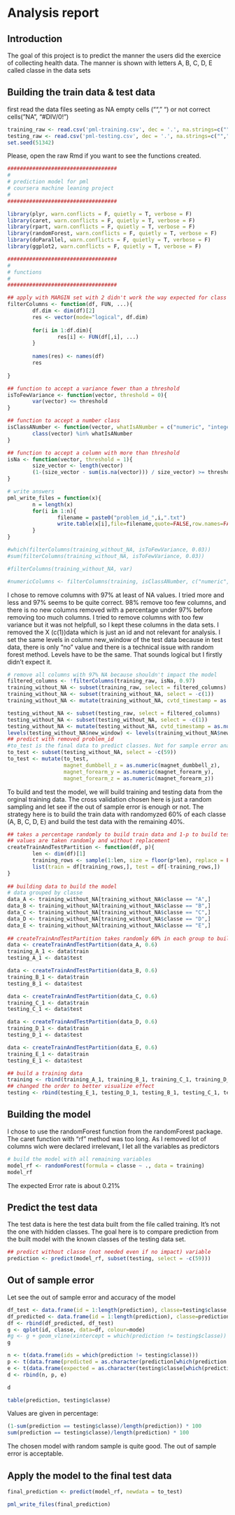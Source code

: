 Analysis report
========================================================

## Introduction

The goal of this project is to predict the manner the users did the exercice of collecting health data. The manner is shown with letters A, B, C, D, E called classe in the data sets

## Building the train data & test data

first read the data files seeting as NA empty cells (""," ") or not correct cells("NA", "#DIV/0!")
```r
training_raw <- read.csv('pml-training.csv', dec = '.', na.strings=c(""," ","NA", "#DIV/0!"))
testing_raw <- read.csv('pml-testing.csv', dec = '.', na.strings=c(""," ","NA"))
set.seed(51342)
```

Please, open the raw Rmd if you want to see the functions created.

```r
###################################
#
# prediction model for pml
# coursera machine leaning project
#
###################################

library(plyr, warn.conflicts = F, quietly = T, verbose = F)
library(caret, warn.conflicts = F, quietly = T, verbose = F)
library(rpart, warn.conflicts = F, quietly = T, verbose = F)
library(randomForest, warn.conflicts = F, quietly = T, verbose = F)
library(doParallel, warn.conflicts = F, quietly = T, verbose = F)
library(ggplot2, warn.conflicts = F, quietly = T, verbose = F)

###################################
#
# functions
#
###################################

## apply with MARGIN set with 2 didn't work the way expected for class method. I created another one
filterColumns <- function(df, FUN, ...){
        df.dim <- dim(df)[2]
        res <- vector(mode="logical", df.dim)
        
        for(i in 1:df.dim){
                res[i] <- FUN(df[,i], ...)
        }
        
        names(res) <- names(df)
        res
                     
}

## function to accept a variance fewer than a threshold
isToFewVariance <- function(vector, threshold = 0){
        var(vector) <= threshold
}

## function to accept a number class
isClassANumber <- function(vector, whatIsANumber = c("numeric", "integer")){
        class(vector) %in% whatIsANumber        
}

## function to accept a column with more than threshold
isNa <- function(vector, threshold = 1){
        size_vector <- length(vector)
        (1-(size_vector - sum(is.na(vector))) / size_vector) >= threshold
}

# write answers
pml_write_files = function(x){
        n = length(x)
        for(i in 1:n){
                filename = paste0("problem_id_",i,".txt")
                write.table(x[i],file=filename,quote=FALSE,row.names=FALSE,col.names=FALSE)
        }
}

#which(filterColumns(training_without_NA, isToFewVariance, 0.03))
#sum(filterColumns(training_without_NA, isToFewVariance, 0.03))

#filterColumns(training_without_NA, var)

#numericColumns <- filterColumns(training, isClassANumber, c("numeric", "integer"))
```

I chose to remove columns with 97% at least of NA values. I tried more and less and 97% seems to be quite correct. 98% remove too few columns, and there is no new columns removed with a percentage under 97% before removing too much columns. I tried to remove columns with too few variance but it was not helpfull, so I kept these columns in the data sets. I removed the X (c(1))data which is just an id and not relevant for analysis. I set the same levels in column new_window of the test data because in test data, there is only "no" value and there is a technical issue with random forest method. Levels have to be the same. That sounds logical but I firstly didn't expect it.
```r
# remove all columns with 97% NA because shouldn't impact the model
filtered_columns <- !filterColumns(training_raw, isNa, 0.97)
training_without_NA <- subset(training_raw, select = filtered_columns)
training_without_NA <- subset(training_without_NA, select = -c(1))
training_without_NA <- mutate(training_without_NA, cvtd_timestamp = as.numeric(as.POSIXlt(as.character(cvtd_timestamp)), format = "%d/%m/%Y %H:%M"))

testing_without_NA <- subset(testing_raw, select = filtered_columns)
testing_without_NA <- subset(testing_without_NA, select = -c(1))
testing_without_NA <- mutate(testing_without_NA, cvtd_timestamp = as.numeric(as.POSIXlt(as.character(cvtd_timestamp)), format = "%d/%m/%Y %H:%M"))
levels(testing_without_NA$new_window) <- levels(training_without_NA$new_window)
## predict with removed problem_id
#to_test is the final data to predict classes. Not for sample error analysis because classe is not known
to_test <- subset(testing_without_NA, select = -c(59))
to_test <- mutate(to_test, 
                  magnet_dumbbell_z = as.numeric(magnet_dumbbell_z),
                  magnet_forearm_y = as.numeric(magnet_forearm_y),
                  magnet_forearm_z = as.numeric(magnet_forearm_z))

```

To build and test the model, we will build training and testing data from the orginal training data.
The cross validation chosen here is just a random sampling and let see if the out of sample error is enough or not. 
The strategy here is to build the train data with randomyzed 60% of each classe (A, B, C, D, E) and build the test data with the remaining 40%.

```r
## takes a percentage randomly to build train data and 1-p to build test data
## values are taken randomly and without replacement
createTrainAndTestPartition <- function(df, p){
        len <- dim(df)[1]
        training_rows <- sample(1:len, size = floor(p*len), replace = FALSE)        
        list(train = df[training_rows,], test = df[-training_rows,])
}
                             
## building data to build the model
# data grouped by classe
data_A <- training_without_NA[training_without_NA$classe == "A",]
data_B <- training_without_NA[training_without_NA$classe == "B",]
data_C <- training_without_NA[training_without_NA$classe == "C",]
data_D <- training_without_NA[training_without_NA$classe == "D",]
data_E <- training_without_NA[training_without_NA$classe == "E",]
        
## createTrainAndTestPartition takes randomly 60% in each group to build train data, remaining 40% are test data
data <- createTrainAndTestPartition(data_A, 0.6) 
training_A_1 <- data$train
testing_A_1 <- data$test

data <- createTrainAndTestPartition(data_B, 0.6) 
training_B_1 <- data$train
testing_B_1 <- data$test

data <- createTrainAndTestPartition(data_C, 0.6) 
training_C_1 <- data$train
testing_C_1 <- data$test

data <- createTrainAndTestPartition(data_D, 0.6) 
training_D_1 <- data$train
testing_D_1 <- data$test

data <- createTrainAndTestPartition(data_E, 0.6) 
training_E_1 <- data$train
testing_E_1 <- data$test

## build a training data
training <- rbind(training_A_1, training_B_1, training_C_1, training_D_1, training_E_1)
## changed the order to better visualize effect
testing <- rbind(testing_E_1, testing_D_1, testing_B_1, testing_C_1, testing_A_1)
```

## Building the model

I chose to use the randomForest function from the randomForest package. The caret function with "rf" method was too long. As I removed lot of columns wich were declared irrelevant, I let all the variables as predictors

```r
# build the model with all remaining variables
model_rf <- randomForest(formula = classe ~ ., data = training)
model_rf
```
The expected Error rate is about 0.21%

## Predict the test data

The test data is here the test data built from the file called training. It's not the one with hidden classes. The goal here is to compare prediction from the built model with the known classes of the testing data set.
```r
## predict without classe (not needed even if no impact) variable
prediction <- predict(model_rf, subset(testing, select = -c(59)))
```

## Out of sample error

Let see the out of sample error and accuracy of the model

```r
df_test <- data.frame(id = 1:length(prediction), classe=testing$classe, mode = "EXPECTED")
df_predicted <- data.frame(id = 1:length(prediction), classe=prediction, mode = "PREDICTED")
df <- rbind(df_predicted, df_test)
g <- qplot(id, classe, data=df, colour=mode)
#g <- g + geom_vline(xintercept = which(prediction != testing$classe))
g
```

```r
n <- t(data.frame(ids = which(prediction != testing$classe)))
p <- t(data.frame(predicted = as.character(prediction[which(prediction != testing$classe)])))
e <- t(data.frame(expected = as.character(testing$classe[which(prediction != testing$classe)])))
d <- rbind(n, p, e)

d
```

```r
table(prediction, testing$classe)
```

Values are given in percentage:

```r
(1-sum(prediction == testing$classe)/length(prediction)) * 100
sum(prediction == testing$classe)/length(prediction) * 100
```

The chosen model with random sample is quite good. The out of sample error is acceptable.

## Apply the model to the final test data

```r
final_prediction <- predict(model_rf, newdata = to_test)

pml_write_files(final_prediction)
```
